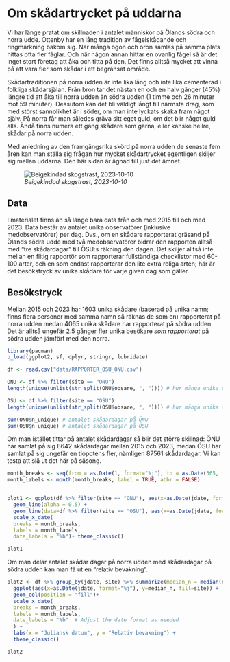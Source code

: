 # Om skådartrycket på uddarna

Vi har länge pratat om skillnaden i antalet människor på Ölands södra och norra udde. Ottenby har en lång tradition av fågelskådande och ringmärkning bakom sig. När många ögon och öron samlas på samma plats hittas ofta fler fåglar. Och när någon annan hittar en ovanlig fågel så är det inget stort företag att åka och titta på den. Det finns alltså mycket att vinna på att vara fler som skådar i ett begränsat område. 

Skådartraditionen på norra udden är inte lika lång och inte lika cementerad i folkliga skådarsjälan. Från bron tar det nästan en och en halv gånger (45%) längre tid att åka till norra udden än södra udden (1 timme och 26 minuter mot 59 minuter). Dessutom kan det bli väldigt långt till närmsta drag, som med störst sannolikhet är i söder, om man inte lyckats skaka fram något själv. På norra får man således gräva sitt eget guld, om det blir något guld alls. Ändå finns numera ett gäng skådare som gärna, eller kanske hellre, skådar på norra udden.

Med anledning av den framgångsrika skörd på norra udden de senaste fem åren kan man ställa sig frågan hur mycket skådartrycket egentligen skiljer sig mellan uddarna. Den här sidan är ägnad till just det ämnet. 


![*Beigekindad skogstrast, 2023-10-10*](https://artportalen.se/MediaLibrary/2023/10/051ba25f-e955-47b3-8294-1e23c01f1c5e_image.jpg)

## Data 

I materialet finns än så länge bara data från och med 2015 till och med 2023. Data består av antalet unika observatörer (inklusive medobservatörer) per dag. Dvs., om en skådare rapporterat gräsand på Ölands södra udde med två medobservatörer bidrar den rapporten alltså med "tre skådardagar" till ÖSU:s räkning den dagen. Det skiljer alltså inte mellan en flitig rapportör som rapporterar fullständiga checklistor med 60-100 arter, och en som endast rapporterar den lite extra roliga arten; här är det besökstryck av unika skådare för varje given dag som gäller. 

## Besökstryck

Mellan 2015 och 2023 har 1603 unika skådare (baserad på unika namn; finns flera personer med samma namn så räknas de som en) rapporterat på norra udden medan 4065 unika skådare har rapporterat på södra udden. Det är alltså ungefär 2.5 gånger fler unika besökare *som rapporterat* på södra udden jämfört med den norra. 

```r
library(pacman)
p_load(ggplot2, sf, dplyr, stringr, lubridate)

df <- read.csv("data/RAPPORTER_OSU_ONU.csv")

ONU <- df %>% filter(site == "ONU")
length(unique(unlist(str_split(ONU$obsare, ", ")))) # hur många unika skådare på ÖNU

OSU <- df %>% filter(site == "OSU")
length(unique(unlist(str_split(OSU$obsare, ", ")))) # hur många unika skådare på ÖSU

sum(ONU$n_unique) # antalet skådardagar på ÖNU
sum(OSU$n_unique) # antalet skådardagar på ÖSU

```

Om man istället tittar på antalet skådardagar så blir det större skillnad: ÖNU har samlat på sig 8642 skådardagar mellan 2015 och 2023, medan ÖSU har samlat på sig ungefär en tiopotens fler, nämligen 87561 skådardagar. Vi kan testa att slå ut det här på säsong.

```r

month_breaks <- seq(from = as.Date(1, format="%j"), to = as.Date(365, format="%j"), by = "months")
month_labels <- month(month_breaks, label = TRUE, abbr = FALSE)


plot1 <- ggplot(df %>% filter(site == "ONU"), aes(x=as.Date(jdate, format="%j"), y=n_unique, group=factor(year), color=factor(site))) +
  geom_line(alpha = 0.5) + 
  geom_line(data=df %>% filter(site == "OSU"), aes(x=as.Date(jdate, format="%j"), y=n_unique, group=factor(year), color=factor(site)), alpha = 0.5) + labs(x = "Månad", y = "Unika skådare per dag", color="Lokal") +
  scale_x_date(
  breaks = month_breaks,
  labels = month_labels,
  date_labels = "%b")+ theme_classic()

plot1

```

Om man delar antalet skådar dagar på norra udden med skådardagar på södra udden kan man få ut en "relativ bevakning". 

```r

plot2 <- df %>% group_by(jdate, site) %>% summarize(median_n = median(n_unique)) %>% 
  ggplot(aes(x=as.Date(jdate, format="%j"), y=median_n, fill=site)) + 
  geom_col(position = "fill")+
  scale_x_date(
  breaks = month_breaks,
  labels = month_labels,
  date_labels = "%b"  # Adjust the date format as needed
  ) +
  labs(x = "Juliansk datum", y = "Relativ bevakning") +
  theme_classic()

plot2

```





